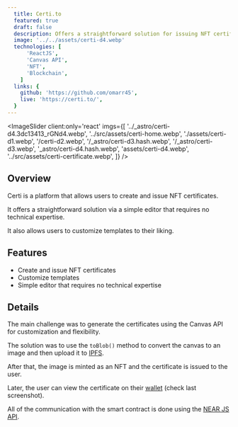```yaml
---
  title: Certi.to
  featured: true
  draft: false
  description: Offers a straightforward solution for issuing NFT certificates, with customizable templates and a simple editor that requires no technical expertise.
  image: '../../assets/certi-d4.webp'
  technologies: [
      'ReactJS',
      'Canvas API',
      'NFT',
      'Blockchain',
    ]
  links: {
    github: 'https://github.com/omarr45',
    live: 'https://certi.to/',
  }
---
```



<ImageSlider
  client:only='react'
  imgs={[
    '../_astro/certi-d4.3dc13413_rGNd4.webp',
    '../src/assets/certi-home.webp',
    './assets/certi-d1.webp',
    '/certi-d2.webp',
    '/_astro/certi-d3.hash.webp',
    '/_astro/certi-d3.webp',
    '_astro/certi-d4.hash.webp',
    'assets/certi-d4.webp',
    '../src/assets/certi-certificate.webp',
  ]}
/>

## Overview

Certi is a platform that allows users to create and issue NFT certificates.

It offers a straightforward solution via a simple editor that requires no technical expertise.

It also allows users to customize templates to their liking.

## Features

- Create and issue NFT certificates
- Customize templates
- Simple editor that requires no technical expertise

## Details

The main challenge was to generate the certificates using the Canvas API for customization and flexibility.

The solution was to use the `toBlob()` method to convert the canvas to an image and then upload it to [IPFS](https://ipfs.tech/).

After that, the image is minted as an NFT and the certificate is issued to the user.

Later, the user can view the certificate on their [wallet](https://app.mynearwallet.com/nft-detail/mintapp.certi.near/bafybeifhm5ib6htqcflcof6rxbf3kxe4urpcg3gaaqybes4u565s7drlw4) (check last screenshot).

All of the communication with the smart contract is done using the [NEAR JS API](https://docs.near.org/tools/near-api-js/quick-reference).
